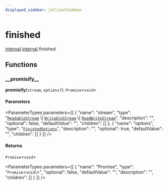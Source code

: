 ```yaml
---
displayed_sidebar: jsClientSidebar
---
```



# finished

[internal](../../admin_discounts/modules/admin_discounts.internal.mdx).[internal](../../internal/modules/admin_discounts.internal.internal-3.mdx).finished

## Functions

### \_\_promisify\_\_

**__promisify__**(`stream`, `options?`): `Promise`<`void`\>

#### Parameters

<ParameterTypes parameters={[
  {
    "name": "stream",
    "type": "[`ReadableStream`](../../internal/interfaces/admin_discounts.internal.ReadableStream.mdx) \\| [`WritableStream`](../../internal/interfaces/admin_discounts.internal.WritableStream.mdx) \\| [`ReadWriteStream`](../../internal/interfaces/admin_discounts.internal.ReadWriteStream.mdx)",
    "description": "",
    "optional": false,
    "defaultValue": "",
    "children": []
  },
  {
    "name": "options",
    "type": "[`FinishedOptions`](../interfaces/admin_discounts.internal.internal-3.FinishedOptions.mdx)",
    "description": "",
    "optional": true,
    "defaultValue": "",
    "children": []
  }
]} />

#### Returns

`Promise`<`void`\>

<ParameterTypes parameters={[
  {
    "name": "Promise",
    "type": "`Promise`<`void`\\>",
    "optional": false,
    "defaultValue": "",
    "description": "",
    "children": []
  }
]} />
